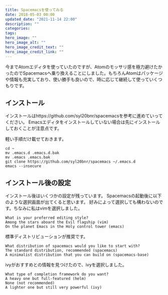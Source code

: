 ```yaml
---
title: Spacemacsを使ってみる
date: 2018-05-03 00:00
updated_date: "2021-11-14 22:00"
description: ""
categories:
tags:
hero_image: ""
hero_image_alt: ""
hero_image_credit_text: ""
hero_image_credit_link: ""
---
```

今までAtomエディタを使っていたのですが、Atomのモッサリ感を極力避けたかったのでSpacemacsへ乗り換えることにしました。もちろんAtomはパッケージや情報も充実しており、使い勝手も良いので、時に応じて継続して使っていくつもりです。

## インストール
インストールはhttps://github.com/syl20bnr/spacemacsを参考に進めていってください。
Emacsエディタをインストールしていない場合は先にインストールしておくことが注意点です。

軽い手順だけ載せておきます。

```
cd ~
mv .emacs.d .emacs.d.bak
mv .emacs .emacs.bak
git clone https://github.com/syl20bnr/spacemacs ~/.emacs.d
emacs --insecure
```

## インストール後の設定
インストール後はいくつかの設定が残っています。
Spacemacsの起動後に以下のような選択画面が出てくると思います。
好みによって選択しても構わないのです。ちなみに私はvimを選択しました。

```
What is your preferred editing style?
Among the stars aboard the Evil flagship (vim)
On the planet Emacs in the Holy control tower (emacs)
```

標準ディストリビューションが推奨です。

```
What distribution of spacemacs would you like to start with?
The standard distribution, recommended (spacemacs)
A minimalist distribution that you can build on (spacemacs-base)
```

ivyがおすすめとの情報を見つけたので、ivyを選択しました。

```
What type of completion framework do you want?
A heavy one but full-featured (helm)
None (not recommended)
A lighter one but still very powerful (ivy)
```